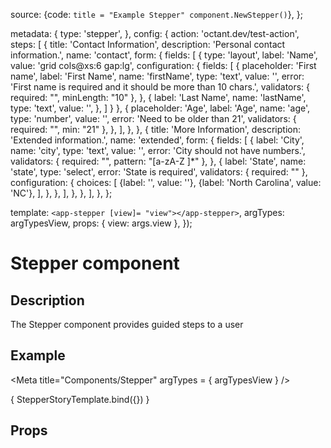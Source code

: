 
  source: {code: `title = "Example Stepper" component.NewStepper()`},
};

  metadata: {
    type: 'stepper',
  },
  config: {
    action: 'octant.dev/test-action',
    steps: [
      {
        title: 'Contact Information',
        description: 'Personal contact information.',
        name: 'contact',
        form: {
          fields: [
            {
              type: 'layout',
              label: 'Name',
              value: 'grid cols@xs:6 gap:lg',
              configuration: {
                fields: [
                  {
                    placeholder: 'First name',
                    label: 'First Name',
                    name: 'firstName',
                    type: 'text',
                    value: '',
                    error: 'First name is required and it should be more than 10 chars.',
                    validators: {
                      required: "",
                      minLength: "10"
                    },
                  },
                  {
                    label: 'Last Name',
                    name: 'lastName',
                    type: 'text',
                    value: '',
                  },
                ]
              }
            },
            {
              placeholder: 'Age',
              label: 'Age',
              name: 'age',
              type: 'number',
              value: '',
              error: 'Need to be older than 21',
              validators: {
                required: "",
                min: "21"
              },
            },
          ],
        },
      },
      {
        title: 'More Information',
        description: 'Extended information.',
        name: 'extended',
        form: {
          fields: [
            {
              label: 'City',
              name: 'city',
              type: 'text',
              value: '',
              error: 'City should not have numbers.',
              validators: {
                required: "",
                pattern: "[a-zA-Z ]*"
              },
            },
            {
              label: 'State',
              name: 'state',
              type: 'select',
              error: 'State is required',
              validators: {
                required: ""
              },
              configuration: {
                choices: [
                  {label: '', value: ''},
                  {label: 'North Carolina', value: 'NC'},
                ],
              },
            },
          ],
        },
      },
    ],
  },
};

  template: `<app-stepper [view]= "view"></app-stepper>`,
  argTypes: argTypesView,
  props: { view: args.view },
});

<h1>Stepper component</h1>
<h2>Description</h2>

<p>The Stepper component provides guided steps to a user</p>
<h2>Example</h2>

<Meta title="Components/Stepper" argTypes = { argTypesView } />

<Preview withToolbar>
  <Story
    name="Stepper component"
    parameters={{docs: stepperDocs}}
    args= {{ view: stepperView }}>
    { StepperStoryTemplate.bind({}) }
  </Story>
</Preview>

<h2>Props</h2>
<Props story = "Stepper component"/>
